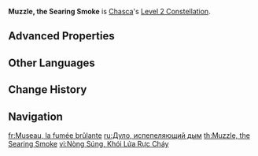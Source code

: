 {{Constellation Infobox
|image         = Constellation Muzzle, the Searing Smoke.png
|character     = Chasca
|level         = 2
|description   = When Chasca takes the field, she will obtain 1 stack of "Spirit of the Radiant Shadow" from the Passive Talent "Bullet Trick." You must first unlock the Passive Talent "Bullet Trick" for this effect.<br>In addition, when the Shining Shadowhunt Shells from [[Spirit Reins, Shadow Hunt]]'s Multitarget Fire hit opponents, they will deal AoE Elemental DMG of the corresponding Elemental Type of the Shining Shadowhunt Shells equal to 400% of Chasca's ATK. This DMG is considered Charged Attack DMG. This effect can be triggered once each time Chasca uses Multitarget Fire.
|scale_att1    = ATK
|scale_att2    = 
|utility1      = 
|utility2      = 
}}
'''Muzzle, the Searing Smoke''' is [[Chasca]]'s [[Level 2 Constellation]].
<!--
==Gameplay Notes==
-->
==Advanced Properties==
{{Advanced Properties
|title   = AoE DMG
|gu      = 1U
|icdtag  = none
|poise   = 20
|impulse = 2
}}
<!--
==Preview==
{Preview
|file = Muzzle, the Searing Smoke Preview
}
-->
==Other Languages==
{{Other Languages
|en       = Muzzle, the Searing Smoke
|zhs      = 枪口，灼烧的轻烟
|zhs_rm   = Qiāngkǒu, Zhuóshāo de Qīngyān
|zht      = 槍口，灼燒的輕煙
|zht_rm   = Qiāngkǒu, Zhuóshāo de Qīngyān
|zh_tl    = Muzzle, the Searing Smoke
|ja       = 銃口・灼熱のスモーク
|ja_rm    = Juukou - Shakunetsu no Sumooku
|ja_tl    = Muzzle - Searing Smoke
|ko       = 총구・피어오르는 연기
|ko_tl    = Muzzle - the Rising Smoke
|es       = Cañón: Humo ardiente
|es_tl    = Cannon: Burning Smoke
|fr       = Museau, la fumée brûlante
|fr_tl    = Muzzle, the Searing Smoke
|ru       = Дуло, испепеляющий дым
|ru_tl    = Muzzle, the Searing Smoke
|th       = Muzzle, the Searing Smoke
|vi       = Nòng Súng, Khói Lửa Rực Cháy
|vi_tl    = 
|de       = Die Mündung, sengender Qualm
|de_tl    = The Muzzle, Searing Smoke
|id       = Muzzle, the Searing Smoke
|pt       = Fumaça Flamejante do Disparo
|pt_tl    = 
|tr       = Namlu, Kavuran Duman
|tr_tl    = 
|it       = La volata, il fumo ustionante
|it_tl    = 
}}

==Change History==
{{Change History|5.2}}

==Navigation==
{{Talent Navbox|Chasca}}

[[fr:Museau, la fumée brûlante]]
[[ru:Дуло, испепеляющий дым]]
[[th:Muzzle, the Searing Smoke]]
[[vi:Nòng Súng, Khói Lửa Rực Cháy]]